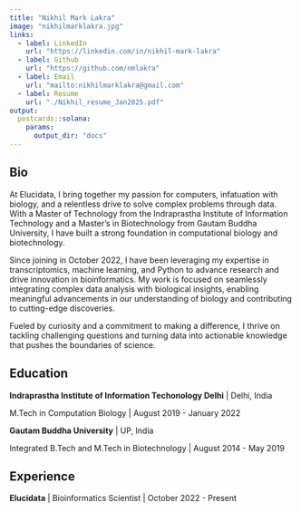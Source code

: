 ```yaml
---
title: "Nikhil Mark Lakra"
image: "nikhilmarklakra.jpg"
links:
  - label: LinkedIn
    url: "https://linkedin.com/in/nikhil-mark-lakra"
  - label: Github
    url: "https://github.com/nmlakra"
  - label: Email
    url: "mailto:nikhilmarklakra@gmail.com"
  - label: Resume
    url: "./Nikhil_resume_Jan2025.pdf"
output:
  postcards::solana:
    params:
      output_dir: "docs"
---
```

 
## Bio

At Elucidata, I bring together my passion for computers, infatuation with biology, and a relentless drive to solve complex problems through data. With a Master of Technology from the Indraprastha Institute of Information Technology and a Master's in Biotechnology from Gautam Buddha University, I have built a strong foundation in computational biology and biotechnology.

Since joining in October 2022, I have been leveraging my expertise in transcriptomics, machine learning, and Python to advance research and drive innovation in bioinformatics. My work is focused on seamlessly integrating complex data analysis with biological insights, enabling meaningful advancements in our understanding of biology and contributing to cutting-edge discoveries.

Fueled by curiosity and a commitment to making a difference, I thrive on tackling challenging questions and turning data into actionable knowledge that pushes the boundaries of science.

## Education

**Indraprastha Institute of Information Techonology Delhi** | Delhi, India

M.Tech in Computation Biology | August 2019 - January 2022

**Gautam Buddha University** | UP, India 

Integrated B.Tech and M.Tech in Biotechnology | August 2014 - May 2019

## Experience

**Elucidata** | Bioinformatics Scientist | October 2022 - Present
